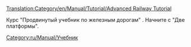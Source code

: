 [[Translation:Category/en/Manual/Tutorial/Advanced Railway Tutorial]]


Курс "Продвинутый учебник по железным дорогам" .
Начните с "Две платформы".

[[Category:ru/Manual/Учебник]]
